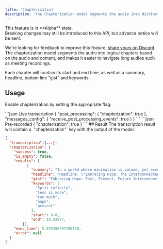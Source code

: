 ```yaml
---
title: 'Chapterization'
description: 'The Chapterization model segments the audio into distinct chapters, each with a descriptive headline and summaries'
---
```

<Note>
This feature is in **Alpha** state.<br/>
Breaking changes may still be introduced to this API, but advance notice will be sent.

We're looking for feedback to improve this feature, [share yours on Discord](https://discord.gg/T22a4ETUQp).
</Note>
The chapterization model segments the audio 
into logical chapters based on the audio and content, and makes it easier to navigate long audios such as meeting recordings.

Each chapter will contain its start and end time, as well as a summary, headline, bottom line "gist" and keywords.

## Usage
Enable chapterization by setting the appropriate flag:

<CodeGroup>
```json Live transcription
{
  "post_processing": {
    "chapterization": true
  },
  "messages_config": {
    "receive_post_processing_events": true
  }
}
```
```json Pre-recorded
{
  "chapterization": true
}
```
</CodeGroup>
## Result
The transcription result will contain a `"chapterization"` key with the output of the model:

```json result
{
  "transcription":{...},
  "chapterization": {
    "success": true,
    "is_empty": false,
    "results": [
          {
            "summary": "In a world where minimalism is valued, yet excess is desired, hope for the future remains. The past predicts the present, which is yet to be determined.",
            "headline": "Headline: \"Embracing Hope: The Interconnectedness of Past, Present, and Future\"",
            "gist": "Embracing Hope: Past, Present, Future Interconnected",
            "keywords": [
              "Split infinity",
              "less is more",
              "too much",
              "hope",
              "present"
            ],
            "start": 0.0,
            "end": 19.83977,
        }],
    "exec_time": 5.078396797180176,
    "error": null
  }
}
```